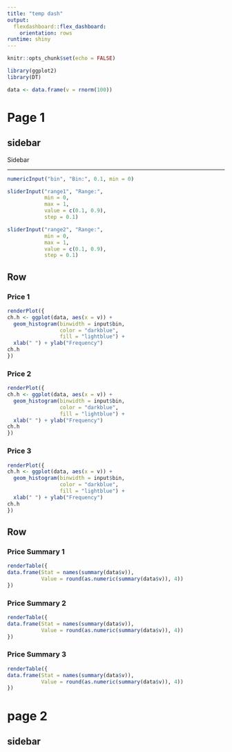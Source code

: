 ```yaml
---
title: "temp dash"
output: 
  flexdashboard::flex_dashboard:
    orientation: rows
runtime: shiny
---
```


```r
knitr::opts_chunk$set(echo = FALSE)
```


```r
library(ggplot2)
library(DT)
```

```r
data <- data.frame(v = rnorm(100))
```

Page 1
=============

sidebar {.sidebar data-width=330}
------------------

Sidebar

***

```r
numericInput("bin", "Bin:", 0.1, min = 0)
```

```r
sliderInput("range1", "Range:",
            min = 0,
            max = 1,
            value = c(0.1, 0.9),
            step = 0.1)
```


```r
sliderInput("range2", "Range:",
            min = 0,
            max = 1,
            value = c(0.1, 0.9),
            step = 0.1)
```

Row
---

### Price 1
    
```r
renderPlot({
ch.h <- ggplot(data, aes(x = v)) + 
  geom_histogram(binwidth = input$bin,
                 color = "darkblue", 
                 fill = "lightblue") +
  xlab(" ") + ylab("Frequency")
ch.h
})
```

### Price 2

```r
renderPlot({
ch.h <- ggplot(data, aes(x = v)) + 
  geom_histogram(binwidth = input$bin,
                 color = "darkblue", 
                 fill = "lightblue") +
  xlab(" ") + ylab("Frequency")
ch.h
})
```

### Price 3

```r
renderPlot({
ch.h <- ggplot(data, aes(x = v)) + 
  geom_histogram(binwidth = input$bin,
                 color = "darkblue", 
                 fill = "lightblue") +
  xlab(" ") + ylab("Frequency")
ch.h
})
```

Row
---
    
### Price Summary 1

```r
renderTable({
data.frame(Stat = names(summary(data$v)),
           Value = round(as.numeric(summary(data$v)), 4))
})
```
    
### Price Summary 2
    
```r
renderTable({
data.frame(Stat = names(summary(data$v)),
           Value = round(as.numeric(summary(data$v)), 4))
})
```

### Price Summary 3
    
```r
renderTable({
data.frame(Stat = names(summary(data$v)),
           Value = round(as.numeric(summary(data$v)), 4))
})
```

page 2
======

sidebar {.sidebar}
------------------

```r

```

